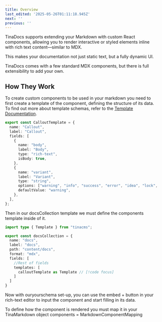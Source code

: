 ```yaml
---
title: Overview
last_edited: '2025-05-26T01:11:18.945Z'
next: ''
previous: ''
---
```


TinaDocs supports extending your Markdown with custom React components, allowing you to render interactive or styled elements inline with rich text content—similar to MDX.

This makes your documentation not just static text, but a fully dynamic UI.

TinaDocs comes with a few standard MDX components, but there is full extensibility to add your own.

## How They Work

To create custom components to be used in your markdown you need to first create a template of the component, defining the structure of its data. To find out more about template schemas, refer to the [Template Documentation](https://tina.io/docs/reference/templates).

```typescript
export const CalloutTemplate = {
  name: "Callout",
  label: "Callout",
  fields: [
    {
      name: "body",
      label: "Body",
      type: "rich-text",
      isBody: true,
    },
    {
      name: "variant",
      label: "Variant",
      type: "string",
      options: ["warning", "info", "success", "error", "idea", "lock", "api"],
      defaultValue: "warning",
    },
  ],
};
```

Then in our docsCollection template we must define the components template inside of it. 

```typescript
import type { Template } from "tinacms";

export const docsCollection = {
  name: "docs",
  label: "docs",
  path: "content/docs",
  format: "mdx",
  fields: [
    //Rest of fields
    templates: [
      calloutTemplate as Template // [!code focus]
    ]
  ]
}
```

Now with ouryourschema set-up, you can use the embed + button in your rich-text editor to input the component and start filling in its data.

To define how the component is rendered you must map it in your TinaMarkdown object components = MarkdownComponentMapping
